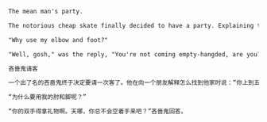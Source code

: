
```txt  title="static-dir-list/static/boy/hate/princess.txt"
The mean man's party.

The notorious cheap skate finally decided to have a party. Explaining to a friend how to find his apartment, he said, "Come up to 5M and ring the doorbell with your elbow. When the door open, push with your foot."

"Why use my elbow and foot?"

"Well, gosh," was the reply, "You're not coming empty-hangded, are you?"

吝啬鬼请客

一个出了名的吝啬鬼终于决定要请一次客了。他在向一个朋友解释怎么找到他家时说：“你上到五楼，找中间那个门，然后用你的胳膊肘按门铃。门开了之后，再用你的脚把门推开。”

“为什么要用我的肘和脚呢？”

“你的双手得拿礼物啊。天哪，你总不会空着手来吧？”吝啬鬼回答。
```